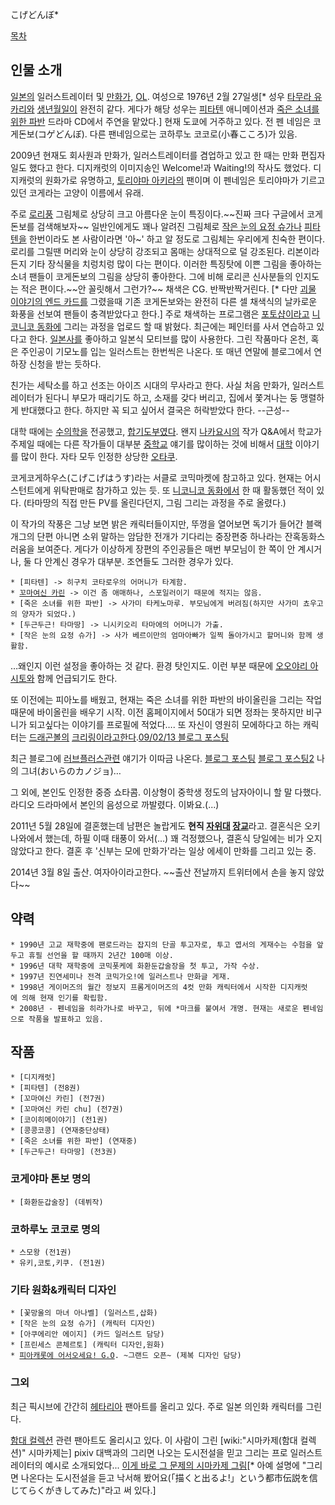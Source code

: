 こげどんぼ* 

[[목차]]

== 인물 소개 ==
[[일본]]의 일러스트레이터 및 [[만화가]], [[OL]].  여성으로 1976년 2월 27일생[* 성우 [[타무라 유카리]]와 [[생년월일]]이 완전히 같다. 게다가 해당 성우는 [[피타텐]] 애니메이션과 [[죽은 소녀를 위한 파반]] 드라마 CD에서 주연을 맡았다.] 현재 도쿄에 거주하고 있다. 전 펜 네임은 코게돈보(コゲどんぼ). 다른 팬네임으로는 코하루노 코코로(小春こころ)가 있음.

2009년 현재도 회사원과 만화가, 일러스트레이터를 겸업하고 있고 한 때는 만화 편집자 일도 했다고 한다. 디지캐럿의 이미지송인 Welcome!과 Waiting!의 작사도 했었다. 디지캐럿의 원화가로 유명하고, [[토리야마 아키라]]의 팬이며 이 펜네임은 토리야마가 기르고 있던 코게라는 고양이 이름에서 유래.

주로 [[로리]]풍 그림체로 상당히 크고 아름다운 눈이 특징이다.~~진짜 크다 구글에서 코게돈보를 검색해보자~~ 일반인에게도 꽤나 알려진 그림체로 [[작은 눈의 요정 슈가]]나 [[피타텐]]을 한번이라도 본 사람이라면 '아~' 하고 알 정도로 그림체는 우리에게 친숙한 편이다. 로리를 그릴땐 머리와 눈이 상당히 강조되고 몸매는 상대적으로 덜 강조된다. 리본이라든지 기타 장식물을 치렁치렁 많이 다는 편이다. 이러한 특징탓에 이쁜 그림을 좋아하는 소녀 팬들이 코게돈보의 그림을 상당히 좋아한다. 그에 비해 로리콘 신사분들의 인지도는 적은 편이다.~~안 꼴릿해서 그런가?~~ 채색은 CG. 반짝반짝거린다. [* 다만 [[괴물 이야기/엔드 카드|괴물 이야기의 엔드 카드]]를 그렸을때 기존 코게돈보와는 완전히 다른 셀 채색식의 날카로운 화풍을 선보여 팬들이 충격받았다고 한다.] 주로 채색하는 프로그램은 [[포토샵]]이라고 [[니코니코 동화]]에 그리는 과정을 업로드 할 때 밝혔다. 최근에는 페인터를 사서 연습하고 있다고 한다. [[일본사]]를 좋아하고 일본식 모티브를 많이 사용한다. 그린 작품마다 온천, 혹은 주인공이 기모노를 입는 일러스트는 한번씩은 나온다. 또 매년 연말에 블로그에서 연하장 신청을 받는 듯하다.

친가는 세탁소를 하고 선조는 아이즈 시대의 무사라고 한다. 사실 처음 만화가, 일러스트레이터가 된다니 부모가 때리기도 하고, 소재를 갖다 버리고, 집에서 쫓겨나는 둥 맹렬하게 반대했다고 한다. 하지만 꼭 되고 싶어서 결국은 허락받았다 한다. --근성--

대학 때에는 [[수의학]]을 전공했고, [[합기도부]]였다. 왠지 [[나카요시]]의 작가 Q&A에서 학교가 주제일 때에는 다른 작가들이 대부분 [[중학교]] 얘기를 많이하는 것에 비해서 [[대학]] 이야기를 많이 한다. 자타 모두 인정한 상당한 [[오타쿠]]. 

코게코게하우스(こげこげはうす)라는 서클로 코믹마켓에 참고하고 있다. 현재는 어시스턴트에게 위탁판매로 참가하고 있는 듯. 또 [[니코니코 동화]]에서 한 때 활동했던 적이 있다. (타마땅의 직접 만든 PV를 올린다던지, 그림 그리는 과정을 주로 올렸다.)

이 작가의 작풍은 그냥 보면 밝은 캐릭터들이지만, 뚜껑을 열어보면 독기가 들어간 블랙개그의 단편 아니면 소위 말하는 암담한 전개가 기다리는 중장편중 하나라는 잔혹동화스러움을 보여준다. 게다가 이상하게 장편의 주인공들은 매번 부모님이 한 쪽이 안 계시거나, 둘 다 안계신 경우가 대부분. 조연들도 그러한 경우가 있다.
 * [피타텐] -> 히구치 코타로우의 어머니가 타계함.
 * [[꼬마여신 카린]] -> 이건 좀 애매하나, 스포일러이기 때문에 적지는 않음.
 * [죽은 소녀를 위한 파반] -> 사가미 타케노마루. 부모님에게 버려짐(하지만 사가미 쵸우고의 양자가 되었다.)
 * [두근두근! 타마땅] -> 니시키오리 타마에의 어머니가 가출.
 * [작은 눈의 요정 슈가] -> 사가 베르이만의 엄마아빠가 일찍 돌아가시고 할머니와 함께 생활함.

…왜인지 이런 설정을 좋아하는 것 같다. 환경 탓인지도. 이런 부분 때문에 [[오오야리 아시토]]와 함께 언급되기도 한다.  

또 이전에는 피아노를 배웠고, 현재는 죽은 소녀를 위한 파반의 바이올린을 그리는 작업 때문에 바이올린을 배우기 시작. 이전 홈페이지에서 50대가 되면 정좌는 못하지만 비구니가 되고싶다는 이야기를 프로필에 적었다…. 또 자신이 영원히 모에하다고 하는 캐릭터는 [[드래곤볼]]의 [[크리링]]이라고한다.[http://kokolog.blog40.fc2.com/blog-entry-628.html 09/02/13 블로그 포스팅]

최근 블로그에 [[러브플러스]]관련 얘기가 이따금 나온다. [http://kokolog.blog40.fc2.com/blog-entry-1250.html 블로그 포스팅] [http://kokolog.blog40.fc2.com/blog-entry-1251.html 블로그 포스팅2] 나의 그녀(おいらのカノジョ)…

그 외에, 본인도 인정한 중증 쇼타콤. 이상형이 중학생 정도의 남자아이니 할 말 다했다. 라디오 드라마에서 본인의 음성으로 까발렸다. 이봐요.(...)

2011년 5월 28일에 결혼했는데 남편은 놀랍게도 '''현직 [[자위대]] [[장교]]'''라고. 결혼식은 오키나와에서 했는데, 하필 이때 태풍이 와서(...) 꽤 걱정했으나, 결혼식 당일에는 비가 오지 않았다고 한다. 결혼 후 '신부는 모에 만화가'라는 일상 에세이 만화를 그리고 있는 중.

2014년 3월 8일 출산. 여자아이라고한다. ~~출산 전날까지 트위터에서 손을 놓지 않았다~~

== 약력 ==
 * 1990년 고교 재학중에 팬로드라는 잡지의 단골 투고자로, 투고 엽서의 게재수는 수험을 앞두고 휴필 선언을 할 때까지 2년간 100매 이상.
 * 1996년 대학 재학중에 코믹폿케에 화환둔갑술장을 첫 투고, 가작 수상.
 * 1997년 진연세미나 전격 코믹가오!에 일러스트나 만화글 게재.
 * 1998년 게이머즈의 월간 정보지 프롬게이머즈의 4컷 만화 캐릭터에서 시작한 디지캐럿에 의해 현재 인기를 확립함.
 * 2008년 - 펜네임을 히라가나로 바꾸고, 뒤에 *마크를 붙여서 개명. 현재는 새로운 펜네임으로 작품을 발표하고 있음.

== 작품 ==
 * [디지캐럿]
 * [피타텐] (전8권)
 * [꼬마여신 카린] (전7권)
 * [꼬마여신 카린 chu] (전7권)
 * [코이히메이야기] (전1권)
 * [콩콩코콩] (연재중단상태)
 * [죽은 소녀를 위한 파반] (연재중)
 * [두근두근! 타마땅] (전3권)

=== 코게야마 톤보 명의 ===
 * [화환둔갑술장] (데뷔작)

=== 코하루노 코코로 명의 ===
 * 스모왕 (전1권)
 * 유키,코토,키쿠. (전1권)

=== 기타 원화&캐릭터 디자인 ===
 * [꽃망울의 마녀 아나벨] (일러스트,삽화)
 * [작은 눈의 요정 슈가] (캐릭터 디자인)
 * [아쿠에리안 에이지] (카드 일러스트 담당)
 * [프린세스 콘체르토] (캐릭터 디자인,원화)
 * [[피아캐롯에 어서오세요! G.O]]. ~그랜드 오픈~ (제복 디자인 담당)

=== 그외 ===
최근 픽시브에 간간히 [[헤타리아]] 팬아트를 올리고 있다. 주로 일본 의인화 캐릭터를 그린다.

[[함대 컬렉션]] 관련 팬아트도 올리시고 있다. 이 사람이 그린 [wiki:"시마카제(함대 컬렉션)" 시마카제는] pixiv 대백과의 그리면 나오는 도시전설을 믿고 그리는 프로 일러스트레이터의 예시로 소개되었다... [http://www.pixiv.net/member_illust.php?mode=medium&illust_id=38014600 이게 바로 그 문제의 시마카제 그림][* 아예 설명에 "그리면 나온다는 도시전설을 듣고 낙서해 봤어요(「描くと出るよ!」という都市伝説を信じてらくがきしてみた)"라고 써 있다.]
